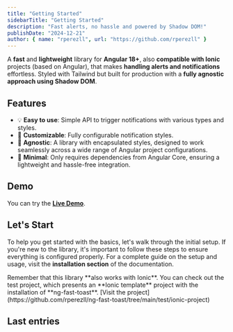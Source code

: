 ```yaml
---
title: "Getting Started"
sidebarTitle: "Getting Started"
description: "Fast alerts, no hassle and powered by Shadow DOM!"
publishDate: "2024-12-21"
author: { name: "rperezll", url: "https://github.com/rperezll" }
---
```



A **fast** and **lightweight** library for **Angular 18+**, also **compatible with Ionic** projects (based on Angular), that makes **handling alerts and notifications** effortless. Styled with Tailwind but built for production with a **fully agnostic approach using Shadow DOM**.

## Features

- 💡 **Easy to use**: Simple API to trigger notifications with various types and styles.
- 🎨 **Customizable**: Fully configurable notification styles.
- 📱 **Agnostic**: A library with encapsulated styles, designed to work seamlessly across a wide range of Angular project configurations.
- 🥰 **Minimal**: Only requires dependencies from Angular Core, ensuring a lightweight and hassle-free integration.

## Demo

You can try the [**Live Demo**](https://ng-fast-toast.vercel.app).

## Let's Start

To help you get started with the basics, let's walk through the initial setup. If you're new to the library, it's important to follow these steps to ensure everything is configured properly. For a complete guide on the setup and usage, visit the **installation section** of the documentation.

<DocumentCard documentSlug="installation" />

<Alert type="info">
  Remember that this library **also works with Ionic**. You can check out the
  test project, which presents an **Ionic template** project with the
  installation of **ng-fast-toast**. [Visit the
  project](https://github.com/rperezll/ng-fast-toast/tree/main/test/ionic-project)
</Alert>

## Last entries

<LastEntries />
